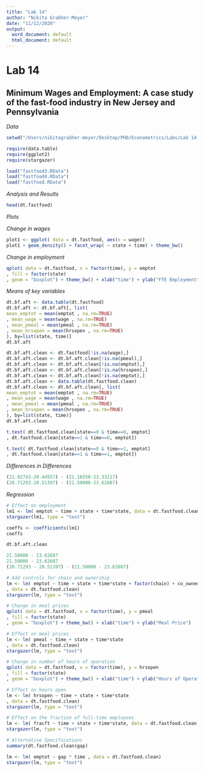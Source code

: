 ```yaml
---
title: "Lab 14"
author: "Nikita Grabher-Meyer"
date: "11/12/2020"
output:
  word_document: default
  html_document: default
---
```


# Lab 14

## Minimum Wages and Employment: A case study of the fast-food industry in New Jersey and Pennsylvania

*Data*
```r
setwd("/Users/nikitagrabher-meyer/Desktop/PHD/Econometrics/Labs/Lab 14, Homework")

require(data.table)
require(ggplot2)
require(stargazer) 

load("fastfood3.RData")
load("fastfood4.RData")
load("fastfood.RData")
```

*Analysis and Results*
```r
head(dt.fastfood)
```

*Plots*

*Change in wages*
```r
plot1 <- ggplot( data = dt.fastfood, aes(x = wage))
plot1 + geom_density() + facet_wrap( ~ state + time) + theme_bw()
```

*Change in employment*
```r
qplot( data = dt.fastfood, x = factor(time), y = emptot
, fill = factor(state)
, geom = "boxplot") + theme_bw() + xlab("time") + ylab("FTE Employment")
```

*Means of key variables*
```r
dt.bf.aft <- data.table(dt.fastfood)
dt.bf.aft <- dt.bf.aft[, list( 
mean_emptot = mean(emptot , na.rm=TRUE)
, mean_wage = mean(wage , na.rm=TRUE)
, mean_pmeal = mean(pmeal , na.rm=TRUE)
, mean_hrsopen = mean(hrsopen , na.rm=TRUE)
), by=list(state, time)]
dt.bf.aft
```

```r
dt.bf.aft.clean <- dt.fastfood[!is.na(wage),]
dt.bf.aft.clean <- dt.bf.aft.clean[!is.na(pmeal),]
dt.bf.aft.clean <- dt.bf.aft.clean[!is.na(emptot),]
dt.bf.aft.clean <- dt.bf.aft.clean[!is.na(hrsopen),]
dt.bf.aft.clean <- dt.bf.aft.clean[!is.na(emptot),]
dt.bf.aft.clean <- data.table(dt.fastfood.clean)
dt.bf.aft.clean <- dt.bf.aft.clean[, list(
mean_emptot = mean(emptot , na.rm=TRUE)
, mean_wage = mean(wage , na.rm=TRUE)
, mean_pmeal = mean(pmeal , na.rm=TRUE)
, mean_hrsopen = mean(hrsopen , na.rm=TRUE)
), by=list(state, time)]
dt.bf.aft.clean

t.test( dt.fastfood.clean[state==0 & time==0, emptot]
, dt.fastfood.clean[state==1 & time==0, emptot])

t.test( dt.fastfood.clean[state==0 & time==1, emptot]
, dt.fastfood.clean[state==1 & time==1, emptot])
```

*Differences in Differences*
```r
(21.02743-20.44557) - (21.16558-23.33117)
(20.71293-20.51397) - (21.50000-23.62687)
```

*Regression*
```r
# Effect on employment
lm1 <- lm( emptot ~ time + state + time*state, data = dt.fastfood.clean)
stargazer(lm1, type = "text")

coeffs <- coefficients(lm1)
coeffs

dt.bf.aft.clean

21.50000 - 23.62687
21.50000 - 23.62687
(20.71293 - 20.51397) - (21.50000 - 23.62687)

# Add controls for chain and ownership
lm <- lm( emptot ~ time + state + time*state + factor(chain) + co_owned
, data = dt.fastfood.clean)
stargazer(lm, type = "text")

# Change in meal prices
qplot( data = dt.fastfood, x = factor(time), y = pmeal
, fill = factor(state)
, geom = "boxplot") + theme_bw() + xlab("time") + ylab("Meal Price")

# Effect on meal prices
lm <- lm( pmeal ~ time + state + time*state
, data = dt.fastfood.clean)
stargazer(lm, type = "text")

# Change in number of hours of operation
qplot( data = dt.fastfood, x = factor(time), y = hrsopen
, fill = factor(state)
, geom = "boxplot") + theme_bw() + xlab("time") + ylab("Hours of Operation")

# Effect on hours open
lm <- lm( hrsopen ~ time + state + time*state
, data = dt.fastfood.clean)
stargazer(lm, type = "text")

# Effect on the fraction of full-time employees
lm <- lm( fracft ~ time + state + time*state, data = dt.fastfood.clean)
stargazer(lm, type = "text")

# Alternative Specifications
summary(dt.fastfood.clean$gap)

lm <- lm( emptot ~ gap * time , data = dt.fastfood.clean)
stargazer(lm, type = "text")
```
